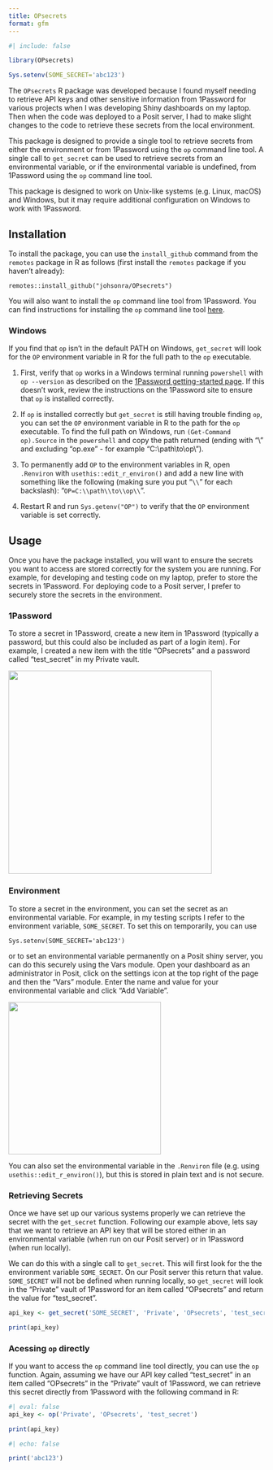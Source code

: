 ```yaml
---
title: OPsecrets
format: gfm
---
```


```r
#| include: false

library(OPsecrets)

Sys.setenv(SOME_SECRET='abc123')
```

The `OPsecrets` R package was developed because I found myself needing to retrieve API keys and other sensitive information from 1Password for various projects when I was developing Shiny dashboards on my laptop. Then when the code was deployed to a Posit server, I had to make slight changes to the code to retrieve these secrets from the local environment.

This package is designed to provide a single tool to retrieve secrets from either the environment or from 1Password using the `op` command line tool. A single call to `get_secret` can be used to retrieve secrets from an environmental variable, or if the environmental variable is undefined, from 1Password using the `op` command line tool.

This package is designed to work on Unix-like systems (e.g. Linux, macOS) and Windows, but it may require additional configuration on Windows to work with 1Password.

## Installation

To install the package, you can use the `install_github` command from the `remotes` package in R as follows (first install the `remotes` package if you haven't already):

```         
remotes::install_github("johsonra/OPsecrets")
```

You will also want to install the `op` command line tool from 1Password. You can find instructions for installing the `op` command line tool [here](https://support.1password.com/command-line-getting-started/).

### Windows

If you find that `op` isn't in the default PATH on Windows, `get_secret` will look for the `OP` environment variable in R for the full path to the `op` executable.

1.  First, verify that `op` works in a Windows terminal running `powershell` with `op --version` as described on the [1Password getting-started page](https://support.1password.com/command-line-getting-started/). If this doesn't work, review the instructions on the 1Password site to ensure that `op` is installed correctly.

2.  If `op` is installed correctly but `get_secret` is still having trouble finding `op`, you can set the `OP` environment variable in R to the path for the `op` executable. To find the full path on Windows, run `(Get-Command op).Source` in the `powershell` and copy the path returned (ending with "\\" and excluding "op.exe" - for example "C:\\path\\to\\op\\").

3.  To permanently add `OP` to the environment variables in R, open `.Renviron` with `usethis::edit_r_environ()` and add a new line with something like the following (making sure you put "`\\`" for each backslash): "`OP=C:\\path\\to\\op\\`".

4.  Restart R and run `Sys.getenv("OP")` to verify that the `OP` environment variable is set correctly.

## Usage

Once you have the package installed, you will want to ensure the secrets you want to access are stored correctly for the system you are running. For example, for developing and testing code on my laptop, prefer to store the secrets in 1Password. For deploying code to a Posit server, I prefer to securely store the secrets in the environment.

### 1Password

To store a secret in 1Password, create a new item in 1Password (typically a password, but this could also be included as part of a login item). For example, I created a new item with the title "OPsecrets" and a password called "test_secret" in my Private vault.

![](img/1password_item.png){width=400px}

### Environment

To store a secret in the environment, you can set the secret as an environmental variable. For example, in my testing scripts I refer to the environment variable, `SOME_SECRET`. To set this on temporarily, you can use

```         
Sys.setenv(SOME_SECRET='abc123')
```

or to set an environmental variable permanently on a Posit shiny server, you can do this securely using the Vars module. Open your dashboard as an administrator in Posit, click on the settings icon at the top right of the page and then the "Vars" module. Enter the name and value for your environmental variable and click "Add Variable".

![](img/posit_setenv.png){width=300px}

You can also set the environmental variable in the `.Renviron` file (e.g. using `usethis::edit_r_environ()`), but this is stored in plain text and is not secure.

### Retrieving Secrets

Once we have set up our various systems properly we can retrieve the secret with the `get_secret` function. Following our example above, lets say that we want to retrieve an API key that will be stored either in an environmental variable (when run on our Posit server) or in 1Password (when run locally).

We can do this with a single call to `get_secret`. This will first look for the the environment variable `SOME_SECRET`. On our Posit server this return that value. `SOME_SECRET` will not be defined when running locally, so `get_secret` will look in the "Private" vault of 1Password for an item called "OPsecrets" and return the value for "test_secret".

```r
api_key <- get_secret('SOME_SECRET', 'Private', 'OPsecrets', 'test_secret')

print(api_key)
```

### Acessing `op` directly

If you want to access the `op` command line tool directly, you can use the `op` function. Again, assuming we have our API key called "test_secret" in an item called "OPsecrets" in the "Private" vault of 1Password, we can retrieve this secret directly from 1Password with the following command in R:

```r
#| eval: false
api_key <- op('Private', 'OPsecrets', 'test_secret')

print(api_key)
```

```r
#| echo: false

print('abc123')
```
